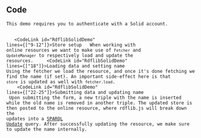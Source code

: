 
<Content>
    <h2 className="subtitle">Code</h2>

    This demo requires you to authenticate with a Solid account.
</Content>

<Code language="tsx" id="RdflibSolidDemo" code={solidDemoCode} className="line-numbers"
      url="https://github.com/megoth/rdfjs/blob/main/src/components/rdflib/solid-demo/index.tsx">
    <Walkthrough>
        <tr>
            <td>
                <CodeLink id="RdflibSolidDemo" lines={["9-12"]}>Store setup</CodeLink>
            </td>
            <td>
                When working with online resources we want to make use of `Fetcher` and `UpdateManager` to respectively
                load and update the resources.
            </td>
        </tr>
        <tr>
            <td>
                <CodeLink id="RdflibSolidDemo" lines={["18"]}>Loading data and setting name</CodeLink>
            </td>
            <td>
                Using the fetcher we load the resource, and once it's done fetching we find the name (if set). An
                important side-effect here is that `store` is updated as well with `fetcher.load`.
            </td>
        </tr>
        <tr>
            <td>
                <CodeLink id="RdflibSolidDemo" lines={["22-25"]}>Submitting data and updating name</CodeLink>
            </td>
            <td>
                Upon submitting the form, a new triple with the name is inserted while the old name is removed in
                another triple. The updated store is then posted to the online resource, where rdflib.js will break
                down the updates into a [SPARQL Update](https://www.w3.org/TR/sparql11-update/) query. After
                successfully updating the resource, we make sure to update the name internally.
            </td>
        </tr>
    </Walkthrough>
</Code>